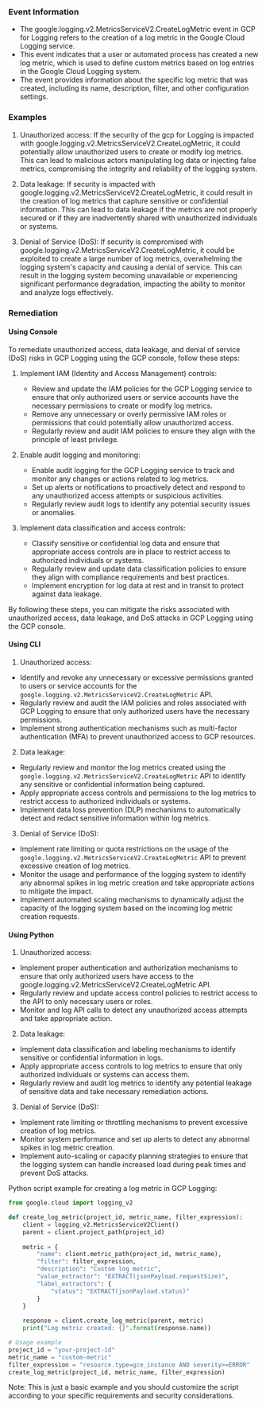 
### Event Information

- The google.logging.v2.MetricsServiceV2.CreateLogMetric event in GCP for Logging refers to the creation of a log metric in the Google Cloud Logging service.
- This event indicates that a user or automated process has created a new log metric, which is used to define custom metrics based on log entries in the Google Cloud Logging system.
- The event provides information about the specific log metric that was created, including its name, description, filter, and other configuration settings.


### Examples

1. Unauthorized access: If the security of the gcp for Logging is impacted with google.logging.v2.MetricsServiceV2.CreateLogMetric, it could potentially allow unauthorized users to create or modify log metrics. This can lead to malicious actors manipulating log data or injecting false metrics, compromising the integrity and reliability of the logging system.

2. Data leakage: If security is impacted with google.logging.v2.MetricsServiceV2.CreateLogMetric, it could result in the creation of log metrics that capture sensitive or confidential information. This can lead to data leakage if the metrics are not properly secured or if they are inadvertently shared with unauthorized individuals or systems.

3. Denial of Service (DoS): If security is compromised with google.logging.v2.MetricsServiceV2.CreateLogMetric, it could be exploited to create a large number of log metrics, overwhelming the logging system's capacity and causing a denial of service. This can result in the logging system becoming unavailable or experiencing significant performance degradation, impacting the ability to monitor and analyze logs effectively.

### Remediation

#### Using Console

To remediate unauthorized access, data leakage, and denial of service (DoS) risks in GCP Logging using the GCP console, follow these steps:

1. Implement IAM (Identity and Access Management) controls:
   - Review and update the IAM policies for the GCP Logging service to ensure that only authorized users or service accounts have the necessary permissions to create or modify log metrics.
   - Remove any unnecessary or overly permissive IAM roles or permissions that could potentially allow unauthorized access.
   - Regularly review and audit IAM policies to ensure they align with the principle of least privilege.

2. Enable audit logging and monitoring:
   - Enable audit logging for the GCP Logging service to track and monitor any changes or actions related to log metrics.
   - Set up alerts or notifications to proactively detect and respond to any unauthorized access attempts or suspicious activities.
   - Regularly review audit logs to identify any potential security issues or anomalies.

3. Implement data classification and access controls:
   - Classify sensitive or confidential log data and ensure that appropriate access controls are in place to restrict access to authorized individuals or systems.
   - Regularly review and update data classification policies to ensure they align with compliance requirements and best practices.
   - Implement encryption for log data at rest and in transit to protect against data leakage.

By following these steps, you can mitigate the risks associated with unauthorized access, data leakage, and DoS attacks in GCP Logging using the GCP console.

#### Using CLI

1. Unauthorized access:
- Identify and revoke any unnecessary or excessive permissions granted to users or service accounts for the `google.logging.v2.MetricsServiceV2.CreateLogMetric` API.
- Regularly review and audit the IAM policies and roles associated with GCP Logging to ensure that only authorized users have the necessary permissions.
- Implement strong authentication mechanisms such as multi-factor authentication (MFA) to prevent unauthorized access to GCP resources.

2. Data leakage:
- Regularly review and monitor the log metrics created using the `google.logging.v2.MetricsServiceV2.CreateLogMetric` API to identify any sensitive or confidential information being captured.
- Apply appropriate access controls and permissions to the log metrics to restrict access to authorized individuals or systems.
- Implement data loss prevention (DLP) mechanisms to automatically detect and redact sensitive information within log metrics.

3. Denial of Service (DoS):
- Implement rate limiting or quota restrictions on the usage of the `google.logging.v2.MetricsServiceV2.CreateLogMetric` API to prevent excessive creation of log metrics.
- Monitor the usage and performance of the logging system to identify any abnormal spikes in log metric creation and take appropriate actions to mitigate the impact.
- Implement automated scaling mechanisms to dynamically adjust the capacity of the logging system based on the incoming log metric creation requests.

#### Using Python

1. Unauthorized access:
- Implement proper authentication and authorization mechanisms to ensure that only authorized users have access to the google.logging.v2.MetricsServiceV2.CreateLogMetric API.
- Regularly review and update access control policies to restrict access to the API to only necessary users or roles.
- Monitor and log API calls to detect any unauthorized access attempts and take appropriate action.

2. Data leakage:
- Implement data classification and labeling mechanisms to identify sensitive or confidential information in logs.
- Apply appropriate access controls to log metrics to ensure that only authorized individuals or systems can access them.
- Regularly review and audit log metrics to identify any potential leakage of sensitive data and take necessary remediation actions.

3. Denial of Service (DoS):
- Implement rate limiting or throttling mechanisms to prevent excessive creation of log metrics.
- Monitor system performance and set up alerts to detect any abnormal spikes in log metric creation.
- Implement auto-scaling or capacity planning strategies to ensure that the logging system can handle increased load during peak times and prevent DoS attacks.

Python script example for creating a log metric in GCP Logging:

```python
from google.cloud import logging_v2

def create_log_metric(project_id, metric_name, filter_expression):
    client = logging_v2.MetricsServiceV2Client()
    parent = client.project_path(project_id)
    
    metric = {
        "name": client.metric_path(project_id, metric_name),
        "filter": filter_expression,
        "description": "Custom log metric",
        "value_extractor": "EXTRACT(jsonPayload.requestSize)",
        "label_extractors": {
            "status": "EXTRACT(jsonPayload.status)"
        }
    }
    
    response = client.create_log_metric(parent, metric)
    print("Log metric created: {}".format(response.name))

# Usage example
project_id = "your-project-id"
metric_name = "custom-metric"
filter_expression = "resource.type=gce_instance AND severity>=ERROR"
create_log_metric(project_id, metric_name, filter_expression)
```

Note: This is just a basic example and you should customize the script according to your specific requirements and security considerations.

